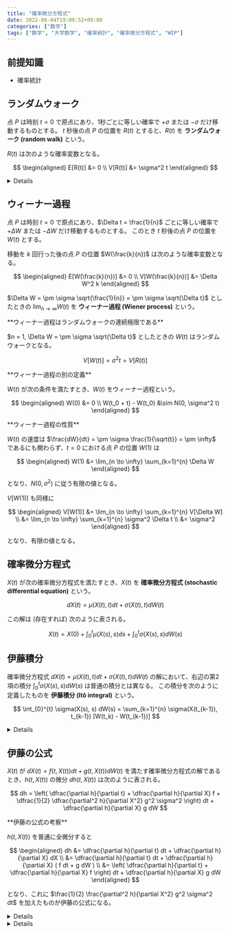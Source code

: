 ```yaml
---
title: "確率微分方程式"
date: 2022-06-04T19:09:52+09:00
categories: ["数学"]
tags: ["数学", "大学数学", "確率統計", "確率微分方程式", "WIP"]
---
```



## 前提知識

- <Link href="/posts/statistics">確率統計</Link>

## ランダムウォーク

点 $P$ は時刻 $t=0$ で原点にあり、1秒ごとに等しい確率で $+\sigma$ または $-\sigma$ だけ移動するものとする。
$t$ 秒後の点 $P$ の位置を $R(t)$ とすると、$R(t)$ を **ランダムウォーク (random walk)** という。

$R(t)$ は次のような確率変数となる。

$$
\begin{aligned}
E[R(t)] &= 0 \\
V[R(t)] &= \sigma^2 t
\end{aligned}
$$

<Details title="E[R(t)], V[R(t)] の導出">

$$
\Delta R(t) = R(t + \Delta t) - R(t)
$$

とおくと、$\Delta R(t)$ は次のような確率変数となる。

$$
\begin{aligned}
E[\Delta R(t)] &= 0 \\
V[\Delta R(t)] &= \sigma^2
\end{aligned}
$$

よって

$$
\begin{aligned}
E[R(t)] &= E[\Delta R(0) + \Delta R(1) + \cdots + \Delta R(t)] \\
  &= E[\Delta R(0)] + E[\Delta R(1)] + \cdots + E[\Delta R(t)] \\
  &= 0 \\
V[R(t)] &= V[\Delta R(0) + \Delta R(1) + \cdots + \Delta R(t)] \\
  &= V[\Delta R(0)] + V[\Delta R(1)] + \cdots + V[\Delta R(t)] \\
  &= \sigma^2 + \sigma^2 + \cdots + \sigma^2 \\
  &= \sigma^2 t
\end{aligned}
$$

</Details>

## ウィーナー過程

点 $P$ は時刻 $t=0$ で原点にあり、$\Delta t = \frac{1}{n}$ ごとに等しい確率で $+\Delta W$ または $-\Delta W$ だけ移動するものとする。
このとき $t$ 秒後の点 $P$ の位置を $W(t)$ とする。

移動を $k$ 回行った後の点 $P$ の位置 $W(\frac{k}{n})$ は次のような確率変数となる。

$$
\begin{aligned}
E[W(\frac{k}{n})] &= 0 \\
V[W(\frac{k}{n})] &= \Delta W^2 k
\end{aligned}
$$

$\Delta W = \pm \sigma \sqrt{\frac{1}{n}} = \pm \sigma \sqrt{\Delta t}$ としたときの $\lim_{n \to \infty} W(t)$ を **ウィーナー過程 (Wiener process)** という。

<Hint level="info">
  **ウィーナー過程はランダムウォークの連続極限である**
  
$n = 1, \Delta W = \pm \sigma \sqrt{\Delta t}$ としたときの $W(t)$ はランダムウォークとなる。
  
$$
V[W(t)] = \sigma^2 t = V[R(t)]
$$

</Hint>

<Hint level="info">
  **ウィーナー過程の別の定義**

$W(t)$ が次の条件を満たすとき、$W(t)$ をウィーナー過程という。

$$
\begin{aligned}
W(0) &= 0 \\
W(t_0 + t) - W(t_0) &\sim N(0, \sigma^2 t)
\end{aligned}
$$

</Hint>

<Hint level="info">
  **ウィーナー過程の性質**
  
$W(t)$ の速度は $\frac{dW}{dt} = \pm \sigma \frac{1}{\sqrt{t}} = \pm \infty$ であるにも関わらず、$t = 0$ における点 $P$ の位置 $W(1)$ は

$$
\begin{aligned}
W(1) &= \lim_{n \to \infty} \sum_{k=1}^{n} \Delta W
\end{aligned}
$$

となり、$N(0, \sigma^2)$ に従う有限の値となる。

$V[W(1)]$ も同様に

$$
\begin{aligned}
V[W(1)] &= \lim_{n \to \infty} \sum_{k=1}^{n} V[\Delta W] \\
  &= \lim_{n \to \infty} \sum_{k=1}^{n} \sigma^2 \Delta t \\
  &= \sigma^2
\end{aligned}
$$

となり、有限の値となる。

</Hint>

## 確率微分方程式

$X(t)$ が次の確率微分方程式を満たすとき、$X(t)$ を **確率微分方程式 (stochastic differential equation)** という。

$$
dX(t) = \mu(X(t), t) dt + \sigma(X(t), t) dW(t)
$$

この解は (存在すれば) 次のように表される。

$$
X(t) = X(0) + \int_{0}^{t} \mu(X(s), s) ds + \int_{0}^{t} \sigma(X(s), s) dW(s)
$$

## 伊藤積分

確率微分方程式 $dX(t) = \mu(X(t), t) dt + \sigma(X(t), t) dW(t)$ の解において、右辺の第2項の積分 $\int_{0}^{t} \sigma(X(s), s) dW(s)$ は普通の積分とは異なる。
この積分を次のように定義したものを **伊藤積分 (Itô integral)** という。

$$
\int_{0}^{t} \sigma(X(s), s) dW(s) = \sum_{k=1}^{n} \sigma(X(t_{k-1}), t_{k-1}) [W(t_k) - W(t_{k-1})]
$$

<Details title="伊藤積分を定義する理由">
確率微分方程式 $dX = bW(t) dW$ の解を考える。

普通に両辺を積分すると

$$
\begin{aligned}
X(t) &= X(0) + \int_{0}^{t} b W(s) dW \\
  &= X(0) + \dfrac{b}{2} W^2(t)
\end{aligned}
$$

となりそうだが、$b = 1, X(0) = 0, X(5) = 10, W(5) = 10$ とすると

$$
\begin{aligned}
\Delta X(5) &= X(6) - X(5) \\
  &\approx b W(5) [W(6) - W(5)] \\
  &= 10 [W(6) - W(5)]
\end{aligned}
$$

ここで $W(6) - W(5) = \Delta W(5) \sim N(0, 1)$ なので、$0.17$ 程度の確率で $\Delta W(5) < -1, \Delta X(5) < -10$ となり、$X(6) < 0$ となる。
しかし、普通の積分の解は $X(6) = \frac{1}{2} W^2(6) > 0$ となるため、矛盾する。

伊藤積分の定義で $bW(t) dW$ を積分すると

$$
\begin{aligned}
X(t) &= X(0) + \sum_{k=1}^{n} b W(t_{k-1}) [W(t_k) - W(t_{k-1})] \\
  &= X(0) + \sum_{k=1}^{n} b \left\{ \dfrac{1}{2} [W(t_k) + W(t_{k-1})] - \dfrac{1}{2} [W(t_k) - W(t_{k-1})] \right\} [W(t_k) - W(t_{k-1})] \\
  &= X(0) + \dfrac{b}{2} \sum_{k=1}^{n} [W^2(t_k) - W^2(t_{k-1})] - \dfrac{b}{2} \sum_{k=1}^{n} [W(t_k) - W(t_{k-1})]^2
\end{aligned}
$$

ここで

$$
\begin{aligned}
\sum_{k=1}^{n} [W^2(t_k) - W^2(t_{k-1})] &= W^2(t_n) - W^2(t_0) \\
  &= W^2(t) - W^2(0) \\
  &= W^2(t) \\
\sum_{k=1}^{n} [W(t_k) - W(t_{k-1})]^2 &= \sum_{k=1}^{n} \Delta W^2(t_{k-1}) \\
  &= \sum_{k=1}^{n} \sigma^2 (t_k - t_{k-1}) \\
  &= \sigma^2 t
\end{aligned}
$$

これを代入すると

$$
X(t) = X(0) + \dfrac{b}{2} W^2(t) - \dfrac{b}{2} \sigma^2 t
$$

となるため、矛盾が生じない。

</Details>

## 伊藤の公式

$X(t)$ が $dX(t) = f(t, X(t)) dt + g(t, X(t)) dW(t)$ を満たす確率微分方程式の解であるとき、$h(t, X(t))$ の微分 $dh(t, X(t))$ は次のように表される。

$$
dh = \left( \dfrac{\partial h}{\partial t} + \dfrac{\partial h}{\partial X} f + \dfrac{1}{2} \dfrac{\partial^2 h}{\partial X^2} g^2 \sigma^2 \right) dt + \dfrac{\partial h}{\partial X} g dW
$$

<Hint level="info">
  **伊藤の公式の考察**

$h(t, X(t))$ を普通に全微分すると

$$
\begin{aligned}
dh &= \dfrac{\partial h}{\partial t} dt + \dfrac{\partial h}{\partial X} dX \\
  &= \dfrac{\partial h}{\partial t} dt + \dfrac{\partial h}{\partial X} ( f dt + g dW ) \\
  &= \left( \dfrac{\partial h}{\partial t} + \dfrac{\partial h}{\partial X} f \right) dt + \dfrac{\partial h}{\partial X} g dW
\end{aligned}
$$

となり、これに $\frac{1}{2} \frac{\partial^2 h}{\partial X^2} g^2 \sigma^2 dt$ を加えたものが伊藤の公式になる。

</Hint>

<Details title="導出">

$dh$ をテイラー展開すると

$$
\begin{aligned}
dh &= \dfrac{\partial h}{\partial t} dt + \dfrac{\partial h}{\partial X} dX \\
  &+ \dfrac{1}{2} \dfrac{\partial^2 h}{\partial t^2} {dt}^2 + \dfrac{\partial^2 h}{\partial t \partial X} dt dX + \dfrac{1}{2} \dfrac{\partial^2 h}{\partial X^2} {dX}^2 \\
  &+ \cdots \\
  &= \dfrac{\partial h}{\partial t} dt + \dfrac{\partial h}{\partial X} ( f dt + g dW ) \\
  &+ \dfrac{1}{2} \dfrac{\partial^2 h}{\partial t^2} {dt}^2 + \dfrac{\partial^2 h}{\partial t \partial X} dt ( f dt + g dW ) + \dfrac{1}{2} \dfrac{\partial^2 h}{\partial X^2} ( f dt + g dW )^2 \\
  &+ \cdots \\
\end{aligned}
$$

ここで

$$
\begin{aligned}
dt^2 &= 0 \\
dt dW &= \pm \sigma dt \sqrt{dt} = \pm \sigma {dt}^{3/2} = 0 \\
dW^2 &= \pm \sigma^2 dt \\
\end{aligned}
$$

を用いると

$$
\begin{aligned}
dh &= \dfrac{\partial h}{\partial t} dt + \dfrac{\partial h}{\partial X} ( f dt + g dW ) + \dfrac{1}{2} \dfrac{\partial^2 h}{\partial X^2} g^2 \sigma^2 dt \\
  &= \left( \dfrac{\partial h}{\partial t} + \dfrac{\partial h}{\partial X} f + \dfrac{1}{2} \dfrac{\partial^2 h}{\partial X^2} g^2 \sigma^2 \right) dt + \dfrac{\partial h}{\partial X} g dW \\
\end{aligned}
$$

</Details>

<Details title="伊藤の公式を使って再び ∫WdW を考える">
  $X(t) = W(t)$ のとき、$h(t, X(t)) = X^2(t)$ とすると、伊藤の公式より

$$
\begin{aligned}
dh &= \left( \dfrac{\partial h}{\partial t} + \dfrac{\partial h}{\partial X} f + \dfrac{1}{2} \dfrac{\partial^2 h}{\partial x^2} g^2 \sigma^2 \right) dt + \dfrac{\partial h}{\partial X} g dW \\
  &= \sigma^2 dt + 2 X dW \\
  &= \sigma^2 dt + 2 W dW \\
\end{aligned}
$$

両辺を積分すると

$$
\begin{aligned}
\int_{0}^{t} dh &= \int_{0}^{t} \sigma^2 dt + 2 \int_{0}^{t} W dW \\
  &= \sigma^2 t + 2 \int_{0}^{t} W^2 dW
\end{aligned}
$$

また

$$
\int_{0}^{t} dh = h(t) - h(0) = W^2(t) - W^2(0) = W^2(t)
$$

であることから

$$
\begin{aligned}
\sigma^2 t + 2 \int_{0}^{t} W^2 dW &= W^2(t) \\
\int_{0}^{t} W^2 dW &= \dfrac{1}{2} \left( W^2(t) - \sigma^2 t \right)
\end{aligned}
$$

となる。

</Details>
